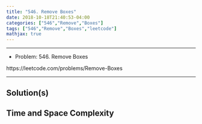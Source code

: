 ```yaml
---
title: "546. Remove Boxes"
date: 2018-10-18T21:40:53-04:00
categories: ["546","Remove","Boxes"]
tags: ["546","Remove","Boxes","leetcode"]
mathjax: true
---
```


----

- Problem: 546. Remove Boxes

https://leetcode.com/problems/Remove-Boxes

----

## Solution(s)

## Time and Space Complexity

